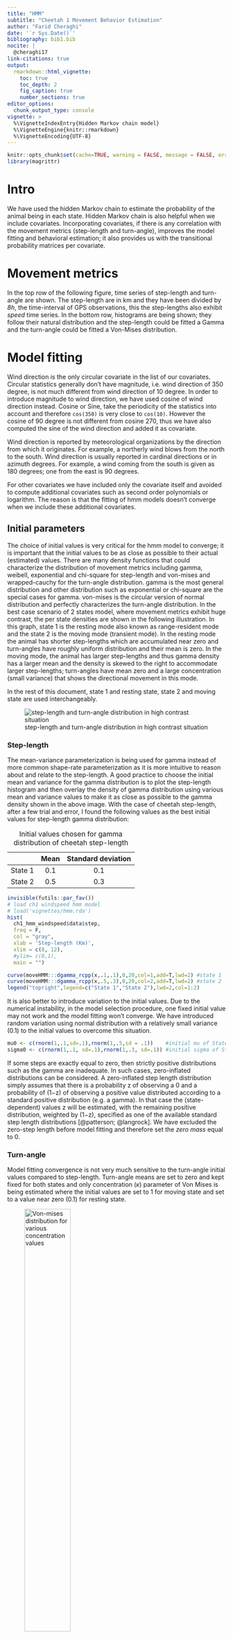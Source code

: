 ```yaml
---
title: "HMM"
subtitle: "Cheetah 1 Movement Behavior Estimation"
author: "Farid Cheraghi"
date: '`r Sys.Date()`'
bibliography: bib1.bib
nocite: |
  @cheraghi17
link-citations: true
output:
  rmarkdown::html_vignette:
    toc: true
    toc_depth: 2
    fig_caption: true
    number_sections: true
editor_options: 
  chunk_output_type: console
vignette: >
  %\VignetteIndexEntry{Hidden Markov chain model}
  %\VignetteEngine{knitr::rmarkdown}
  %\VignetteEncoding{UTF-8}
---
```


```r
knitr::opts_chunk$set(cache=TRUE, warning = FALSE, message = FALSE, error = FALSE) # default fig.width = fig.height = 3
library(magrittr)
```

# Intro

We have used the hidden Markov chain to estimate the probability of the animal being in each state. Hidden Markov chain is also helpful when we include covariates. Incorporating covariates, if there is any correlation with the movement metrics (step-length and turn-angle), improves the model fitting and behavioral estimation; it also provides us with the transitional probability matrices per covariate.

# Movement metrics

In the top row of the following figure, time series of step-length and turn-angle are shown. The step-length are in km and they have been divided by *8h*, the time-interval of GPS observations, this the step-lengths also exhibit *speed* time series. In the bottom row, histograms are being shown; they follow their natural distribution and the step-length could be fitted a Gamma and the turn-angle could be fitted a Von-Mises distribution. 

# Model fitting

Wind direction is the only circular covariate in the list of our covariates. Circular statistics generally don't have magnitude, i.e. wind direction of 350 degree, is not much different from wind direction of 10 degree. In order to introduce magnitude to wind direction, we have used cosine of wind direction instead. Cosine or Sine, take the periodicity of the statistics into account and therefore `cos(350)` is very close to `cos(10)`. However the cosine of 90 degree is not different from cosine 270, thus we have also computed the sine of the wind direction and added it as covariate.

Wind direction is reported by meteorological organizations by the direction from which it originates. For example, a northerly wind blows from the north to the south. Wind direction is usually reported in cardinal directions or in azimuth degrees. For example, a wind coming from the south is given as 180 degrees; one from the east is 90 degrees.

For other covariates we have included only the covariate itself and avoided to compute additional covariates such as second order polynomials or logarithm. The reason is that the fitting of hmm models doesn't converge when we include these additional covariates. 

## Initial parameters

The choice of initial values is very critical for the hmm model to converge; it is important that the initial values to be as close as possible to their actual (estimated) values. There are many density functions that could characterize the distribution of movement metrics including gamma, weibell, exponential and chi-square for step-length and von-mises and wrapped-cauchy for the turn-angle distribution. gamma is the most general distribution and other distribution such as exponential or chi-square are the special cases for gamma. von-mises is the circular version of normal distribution and perfectly characterizes the turn-angle distribution. In the best case scenario of 2 states model, where movement metrics exhibit huge contrast, the per state densities are shown in the following illustration. In this graph, state 1 is the resting mode also known as range-resident mode and the state 2 is the moving mode (transient mode). In the resting mode the animal has shorter step-lengths which are accumulated near zero and turn-angles have roughly uniform distribution and their mean is zero. In the moving mode, the animal has larger step-lengths and thus gamma density has a larger mean and the density is skewed to the right to accommodate larger step-lengths; turn-angles have mean zero and a large concentration (small variance) that shows the directional movement in this mode.

In the rest of this document, state 1 and resting state, state 2 and moving state are used interchangeably.

![step-length and turn-angle distribution in high contrast situation](figures/movehmm1.png)

### Step-length

The mean-variance parameterization is being used for gamma instead of more common shape-rate parameterization as it is more intuitive to reason about and relate to the step-length. A good practice to choose the initial mean and variance for the gamma distribution is to plot the step-length histogram and then overlay the density of gamma distribution using various mean and variance values to make it as close as possible to the gamma density shown in the above image. With the case of cheetah step-length, after a few trial and error, I found the following values as the best initial values for step-length gamma distribution:

: Initial values chosen for gamma distribution of cheetah step-length

|           | Mean   | Standard deviation |
| :-------: | :----: | :--------:         |
| State 1   | 0.1    | 0.1                |
| State 2   | 0.5    | 0.3                |

```r
invisible(futils::par_fav())
# load ch1 windspeed hmm model
# load('vignettes/hmm.rda')
hist(
  ch1_hmm_windspeed$data$step,
  freq = F,
  col = "gray",
  xlab = 'Step-length (Km)',
  xlim = c(0, 12),
  #ylim= c(0,1),
  main = "")

curve(moveHMM:::dgamma_rcpp(x,.1,.1),0,20,col=1,add=T,lwd=2) #state 1
curve(moveHMM:::dgamma_rcpp(x,.5,.3),0,20,col=2,add=T,lwd=2) #state 2
legend("topright",legend=c("State 1","State 2"),lwd=2,col=1:2)
```

It is also better to introduce variation to the initial values. Due to the numerical instability, in the model selection procedure, one fixed initial value may not work and the model fitting won't converge. We have introduced random variation using normal distribution with a relatively small variance (0.1) to the initial values to overcome this situation.

```r
mu0 <- c(rnorm(1,.1,sd=.1),rnorm(1,.5,sd = .1))    #initial mu of State 1, State 2
sigma0 <- c(rnorm(1,.1, sd=.1),rnorm(1,.3, sd=.1)) #initial sigma of State 1, State 2
```
If some steps are exactly equal to zero, then strictly positive distributions such as the gamma are inadequate. In such cases, zero-inflated distributions can be considered. A zero-inflated step length distribution simply assumes that there is a probability z of observing a 0 and a probability of (1−z) of observing a positive value distributed according to a standard positive distribution (e.g. a gamma). In that case the (state-dependent) values z will be estimated, with the remaining positive distribution, weighted by (1−z), specified as one of the available standard step length distributions [@patterson; @langrock]. We have excluded the zero-step length before model fitting and therefore set the *zero mass* equal to 0.

### Turn-angle

Model fitting convergence is not very much sensitive to the turn-angle initial values compared to step-length.
Turn-angle means are set to zero and kept fixed for both states and only concentration ($\kappa$) parameter of Von Mises is being estimated where the initial values are set to 1 for moving state and set to a value near zero (0.1) for resting state. 

![Von-mises distribution for various concentration values](von_mises.png){width=50%}

## Additional terms

We have computed additional terms to undertake a thorough model selection procedure. Individual covariates (12) along with their square root , logarithm, cosine of angle variables ("wind direction") and 2nd order polynomials are added as additional covariates. All possible interactions of the main effects are also used in the model fitting process. To avoid further complexity, we have assumed the relation is linear and additive. For example, we have models of this type:

$${\beta _0} + {\beta _1}\cos (wind\_direction) + {\beta _2}height + {\beta _3}heigh{t^2} + {\beta _5}temperature . elevation$$

: List of additional covariates computed from main effects

Main Effects|Square Root|Logarithm|Angle Cosine|Polynomials|Interaction|Sum
---|---|---|---|---|---|---
12|12|12|2|24|12|74

So we have 74 covariates that we have to build our model on. Definitely, the best automatic approach would be "best subset selection" that takes every possible combination of covariates and compares the models performance, i.e. using AIC values. However, for $n=74$, $2^n = 1.9 \times {10^{22}}$ models will be computed which is not reasonable. Instead we have opted for the "forward step wise selection" which will not find the best possible model, rather a parsimonious model close to the best model. forward step wise selection procedure reduces the number of models to be evaluated to about $n^2 = 5476$, which can be done using a modern computer in a fair amount of time.

## Forward step-wise selection

We have implemented the "forward step wise selection" to select the best set of covariates. The pseudo-code is as the following algorithm:

| Forward step wise selection (FSWS) algorithm [@james13]|
| :---------------------------------------------------------------------------------------------------- |
| 1. Let $M_0$ denote the null model, which contains no   predictors.                                   |
| 2. For $k=0,...,p-1$:                                                                                 |
| i) Consider all $p-k$ models that augment   the predictors in $M_k$ with one additional predictor.    |
| ii) Choose the best among these $p-k$ models, and call it $M_{k+1}$.                                |
| Here best is defined as having highest likelihood (MLE) value.                                      |
| 3. Select a single best model from among $M_0,...,M_p AIC$.                                         |

## Result

The result of FSWS leads to a few models that outperform the null model. The best model, in terms of AIC values, is the model with `~wind_speed + city_dist` covariates. The `~1` is the null model without any covariate in the following table. The third column in this table is the agreement of the states estimated using Viterbi algorithm against the null model states estimation. 

:AIC values of models that outperform null model

Name|AIC|State-agreement
---|---|---
~wind_speed+city_dist|980.56|0.93
~wind_speed|981.41|0.97
~wind_speed+elevation+city_dist|981.79|0.92
~wind_speed+elevation|982.89|0.97
~1|986.64|1.00

## Goodness of fit

Pseudo-residuals are suitable to check the goodness of fit for time series model like hidden Markov chain. The pseudo-residuals (PR) of the step-lengths and turn-angles could be computed from output of hidden Markov model. On the other hand, Jarque-bera test statistics, tests the null of normality for x (step-length and turn-angle). Running the test on the PR of the best model (`~wind_speed + city_dist`), shows that the PR of step-length violates the normality assumption (p-value = 0.03662) within 95% confidence interval and thus is not a good model. By choosing the next available model in terms of AIC and computing the Jarque-bera statistics, we see the step-length p-value (0.05093) is not significant within 95% confidence interval. So we choose this simple model with only wind speed covariate as our best model.

```r
# jarque bera test for noramlity of step-length and turn-angle pseudo residuals
ch1_hmm_windspeed %>%
moveHMM::pseudoRes() %$%
  list(
    step = tseries::jarque.bera.test(stepRes[complete.cases(stepRes)]),
    angleRes = tseries::jarque.bera.test(angleRes[complete.cases(angleRes)])
  )
```

```r
moveHMM::plotPR(ch1_hmm_windspeed)
```

## Coeficient 95% Confidence Intervals

The 95% confidence interval of the coefficients shows that the effect of wind speed is only significant in the transitions from state 1 to state 2 or 1. The coefficients are estimated only for **1 > 2** and **2 > 1**. The coefficients for **1 > 1** could be computed from the coefficients of **1 > 2** and the coefficients for **2 > 2** could be computed from coefficients of **2 > 1**. They follow this simple formula:

$$\begin{array}{*{20}{c}}
{{P_{1 > 1}} = 1 - {P_{1 > 2}}}&{,}&{{P_{2 > 2}} = 1 - {P_{2 > 1}}}
\end{array}$$

```r
hmm_plot_CI(ch1_hmm_windspeed)
```

The wind speed only affects the probabilities from the resting state. Animals that are resting are more likely to stay resting when the wind is high, and likewise less likely to start moving when the wind is high. However it is interesting that there is no significant (or even suggestive) effect of wind speed on animals that are already moving. That may speak to the pre-eminence of their motivation to be moving (e.g. hunger, looking for food etc) despite conditions.

# Best model

The output of the model confirms that the initial parameters value have been selected wisely due to their closeness to the estimated values. The only regression coefficient for the transition probabilities that is robust and could be interpreted is the wind speed for transition from state 2 to state 1 or 2. The negative values implies that the probability of switching from moving to resting state decreases as wind speed increases. Likewise, the probability of staying in moving state (2) increases as the wind speed increases.

```r
print(ch1_hmm_windspeed)
```

## Model plot
Histogram of step lengths with fitted distributions (top-left), histogram of turning angles with fitted distributions (top-right), transition probabilities as functions of wind_speed (bottom-left), and map of decoded track for the cheetah (bottom-right) are shown below:

```r
plot(ch1_hmm_windspeed, ask=FALSE)
```

## States plot

In the following illustration the estimated probability of being in each state is shown. The actual states (1,2) could be computed using two approaches:

1. Viterbi: Reconstructs the most probable states sequence, using the Viterbi algorithm [@zucchini09]. The result of Viterbi is shown in the top row of the following illustration.

2. Conditional statement: In this method, if the probability of being in state 1 is more than a threshold i.e. 0.5, then the animal is in state 1.

```r
# states
moveHMM::plotStates(ch1_hmm_windspeed, ask=FALSE)
```

# Reference
